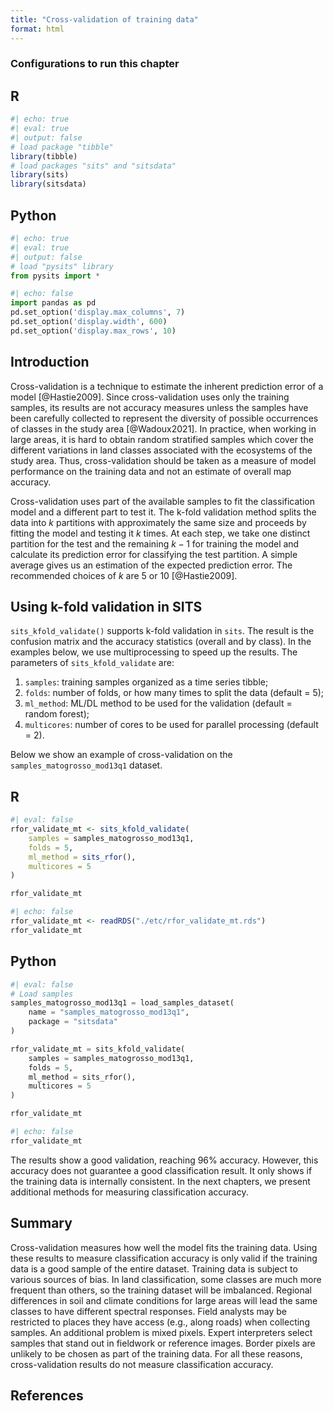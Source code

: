 ```yaml
---
title: "Cross-validation of training data"
format: html
---
```


### Configurations to run this chapter{-}

:::{.panel-tabset}
## R
```r
#| echo: true
#| eval: true
#| output: false
# load package "tibble"
library(tibble)
# load packages "sits" and "sitsdata"
library(sits)
library(sitsdata)
```
## Python
```python
#| echo: true
#| eval: true
#| output: false
# load "pysits" library
from pysits import *
```
```python
#| echo: false
import pandas as pd
pd.set_option('display.max_columns', 7)
pd.set_option('display.width', 600)
pd.set_option('display.max_rows', 10)
```
:::

## Introduction

Cross-validation is a technique to estimate the inherent prediction error of a model [@Hastie2009]. Since cross-validation uses only the training samples, its results are not accuracy measures unless the samples have been carefully collected to represent the diversity of possible occurrences of classes in the study area [@Wadoux2021]. In practice, when working in large areas, it is hard to obtain random stratified samples which cover the different variations in land classes associated with the ecosystems of the study area. Thus, cross-validation should be taken as a measure of model performance on the training data and not an estimate of overall map accuracy. 

Cross-validation uses part of the available samples to fit the classification model and a different part to test it. The k-fold validation method splits the data into $k$ partitions with approximately the same size and proceeds by fitting the model and testing it $k$ times. At each step, we take one distinct partition for the test and the remaining ${k-1}$ for training the model and calculate its prediction error for classifying the test partition. A simple average gives us an estimation of the expected prediction error. The recommended choices of $k$ are $5$ or $10$ [@Hastie2009].

## Using k-fold validation in SITS

`sits_kfold_validate()` supports k-fold validation in `sits`. The result is the confusion matrix and the accuracy statistics (overall and by class). In the examples below, we use multiprocessing to speed up the results. The parameters of `sits_kfold_validate` are:

1. `samples`:  training samples organized as a time series tibble;
2. `folds`: number of folds, or how many times to split the data (default = 5);
3. `ml_method`: ML/DL method to be used for the validation (default = random forest);
4. `multicores`: number of cores to be used for parallel processing (default = 2).

Below we show an example of cross-validation on the `samples_matogrosso_mod13q1` dataset. 

:::{.panel-tabset}
## R
```r
#| eval: false
rfor_validate_mt <- sits_kfold_validate(
    samples = samples_matogrosso_mod13q1,
    folds = 5,
    ml_method = sits_rfor(),
    multicores = 5
)

rfor_validate_mt
```
```r
#| echo: false
rfor_validate_mt <- readRDS("./etc/rfor_validate_mt.rds")
rfor_validate_mt
```
## Python
```python
#| eval: false
# Load samples
samples_matogrosso_mod13q1 = load_samples_dataset(
    name = "samples_matogrosso_mod13q1", 
    package = "sitsdata"
)

rfor_validate_mt = sits_kfold_validate(
    samples = samples_matogrosso_mod13q1,
    folds = 5,
    ml_method = sits_rfor(),
    multicores = 5
)

rfor_validate_mt
```
```r
#| echo: false
rfor_validate_mt
```
:::

The results show a good validation, reaching 96% accuracy. However, this accuracy does not guarantee a good classification result. It only shows if the training data is internally consistent. In the next chapters, we present additional methods for measuring classification accuracy.

## Summary

Cross-validation measures how well the model fits the training data. Using these results to measure classification accuracy is only valid if the training data is a good sample of the entire dataset. Training data is subject to various sources of bias. In land classification, some classes are much more frequent than others, so the training dataset will be imbalanced.  Regional differences in soil and climate conditions for large areas will lead the same classes to have different spectral responses. Field analysts may be restricted to places they have access (e.g., along roads) when collecting samples. An additional problem is mixed pixels. Expert interpreters select samples that stand out in fieldwork or reference images. Border pixels are unlikely to be chosen as part of the training data. For all these reasons, cross-validation results do not measure classification accuracy. 

## References{-}
